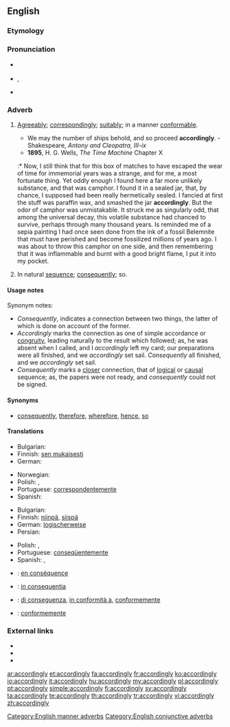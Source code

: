 ==English==

===Etymology===
{{suffix|according|ly}}

===Pronunciation===
* {{a|US}} {{IPA|/ə.ˈkɔɹ.dɪŋ.li/}}
* {{a|UK}} {{IPA|/əˈkɔː(ɹ).dɪŋ.li/}}, {{X-SAMPA|/@"kO:(r\).dIn.li/}}
* {{audio|en-us-accordingly.ogg|Audio (US)}}

===Adverb===
{{en-adv}}

# {{context|manner}} [[agreeably|Agreeably]]; [[correspondingly]]; [[suitably]]; in a manner [[conformable]].
#* We may the number of ships behold, and so proceed '''accordingly'''. - Shakespeare, ''Antony and Cleopatra, III-ix''
#* '''1895''', H. G. Wells, ''The Time Machine'' Chapter X
#:* Now, I still think that for this box of matches to have escaped the wear of time for immemorial years was a strange, and for me, a most fortunate thing. Yet oddly enough I found here a far more unlikely substance, and that was camphor. I found it in a sealed jar, that, by chance, I supposed had been really hermetically sealed. I fancied at first the stuff was paraffin wax, and smashed the jar '''accordingly'''. But the odor of camphor was unmistakable. It struck me as singularly odd, that among the universal decay, this volatile substance had chanced to survive, perhaps through many thousand years. Is reminded me of a sepia painting I had once seen done from the ink of a fossil Belemnite that must have perished and become fossilized millions of years ago. I was about to throw this camphor on one side, and then remembering that it was inflammable and burnt with a good bright flame, I put it into my pocket.
# {{context|conjunctive}} In natural [[sequence]]; [[consequently]]; so.

====Usage notes====
Synonym notes:
* ''Consequently'', indicates a connection between two things, the latter of which is done on account of the former.
* ''Accordingly'' marks the connection as one of simple accordance or [[congruity]], leading naturally to the result which followed; as, he was absent when I called, and I ''accordingly'' left my card; our preparations were all finished, and we ''accordingly'' set sail. ''Consequently'' all finished, and we ''accordingly'' set sail.
* ''Consequently'' marks a [[closer]] connection, that of [[logical]] or [[causal]] sequence; as, the papers were not ready, and ''consequently'' could not be signed.

====Synonyms====
* [[consequently]], [[therefore]], [[wherefore]], [[hence]], [[so]]

====Translations====
{{trans-top|Agreeably; correspondingly; suitably; in a manner conformable}}
* Bulgarian: {{t|bg|съответно}}
* Finnish: [[sen mukaisesti]]
* German: {{t+|de|dementsprechend}}
{{trans-mid}}
* Norwegian: {{t|no|deretter}}
* Polish: {{t|pl|odpowiednio}}, {{t|pl|stosownie}}
* Portuguese: [[correspondentemente]]
* Spanish: {{t|es|en consecuencia}}
{{trans-bottom}}

{{trans-top|In natural sequence; consequently; so}}
* Bulgarian: {{t|bg|следователно}}
* Finnish: [[niinpä]], [[siispä]]
* German: [[logischerweise]]
* Persian: {{t|fa|طبیعتاّ|tr=tabiatan|sc=fa-Arab}}
{{trans-mid}}
* Polish: {{t+|pl|więc}}, {{t|pl|zatem}}
* Portuguese: [[conseqüentemente]]
* Spanish: {{t|es|por consiguiente}}, {{t-|es|consecuentemente}}
{{trans-bottom}}

{{checktrans-top}}
* {{ttbc|fr}}: [[en conséquence]]
* {{ttbc|ia}}: [[in consequentia]]
{{trans-mid}}
* {{ttbc|it}}: [[di conseguenza]], [[in conformità a]], [[conformemente]]
* {{ttbc|pt}}: [[conformemente]]
{{trans-bottom}}

===External links===
* {{R:Webster 1913}}
* {{R:Century 1911}}
* {{R:OneLook}}

[[Category:English manner adverbs]]
[[Category:English conjunctive adverbs]]

[[ar:accordingly]]
[[et:accordingly]]
[[fa:accordingly]]
[[fr:accordingly]]
[[ko:accordingly]]
[[io:accordingly]]
[[it:accordingly]]
[[hu:accordingly]]
[[my:accordingly]]
[[pl:accordingly]]
[[pt:accordingly]]
[[simple:accordingly]]
[[fi:accordingly]]
[[sv:accordingly]]
[[ta:accordingly]]
[[te:accordingly]]
[[th:accordingly]]
[[tr:accordingly]]
[[vi:accordingly]]
[[zh:accordingly]]